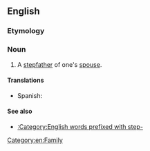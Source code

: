 ==English==

===Etymology===
{{prefix|step|father-in-law|lang=en}}

===Noun===
{{en-noun|head=[[stepfather]]-in-[[law]]|stepfathers-in-law}}

# A [[stepfather]] of one's [[spouse]].

====Translations====
{{trans-top|}}
* Spanish: {{t+|es|suegrastro|m}}
{{trans-mid}}
{{trans-bottom}}

====See also====
* [[:Category:English words prefixed with step-]]

[[Category:en:Family]]